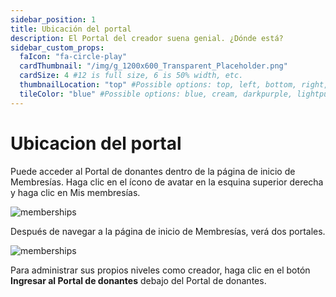 ```yaml
---
sidebar_position: 1
title: Ubicación del portal
description: El Portal del creador suena genial. ¿Dónde está?
sidebar_custom_props:
  faIcon: "fa-circle-play"
  cardThumbnail: "/img/g_1200x600_Transparent_Placeholder.png"
  cardSize: 4 #12 is full size, 6 is 50% width, etc.
  thumbnailLocation: "top" #Possible options: top, left, bottom, right, none
  tileColor: "blue" #Possible options: blue, cream, darkpurple, lightpurple, mauve, orange, pink, none
---
```


# Ubicacion del portal

Puede acceder al Portal de donantes dentro de la página de inicio de Membresías. Haga clic en el ícono de avatar en la esquina superior derecha y haga clic en Mis membresías.

![memberships](https://thumbs.odycdn.com/f458f5cfc1a5e17b24f7a5370337b018.webp)

Después de navegar a la página de inicio de Membresías, verá dos portales.

![memberships](https://thumbs.odycdn.com/c8e5e4ef94d294330f0e9a18784fc661.webp)

Para administrar sus propios niveles como creador, haga clic en el botón **Ingresar al Portal de donantes** debajo del Portal de donantes.
